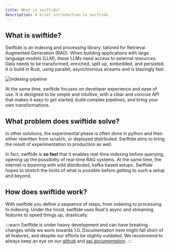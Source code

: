 ```yaml
---
title: What is swiftide?
description: A brief introduction to swiftide.
---
```


## What is swiftide?


Swiftide is an indexing and processing library, tailored for Retrieval Augmented Generation (RAG). When building applications with large language models (LLM), these LLMs need access to external resources. Data needs to be transformed, enriched, split up, embedded, and persisted. It is build in Rust, using parallel, asynchronous streams and is blazingly fast.

<Image src={pipeline} alt="indexing-pipeline" />

At the same time, swiftide focuses on developer experience and ease of use. It is
designed to be simple and intuitive, with a clear and concise API that makes it easy
to get started, build complex pipelines, and bring your own transformations.

## What problem does swiftide solve?

In other solutions, the experimental phase is often done in python and then either rewritten from scratch, or deployed distributed. Swiftide aims to bring the result of experimentation to production as well.

In fact, swiftide is **so fast** that it enables real-time indexing before querying, opening up the possibility of real-time RAG systems. At the same time, the internet is booming with wild distributed, kafka based setups. Swiftide hopes to stretch the limits of what is possible before getting to such a setup and beyond.

## How does swiftide work?

With swiftide you define a sequence of steps, from indexing to processing to indexing. Under the hood, swiftide uses Rust's async and streaming features to speed things up, drastically.

:::warn
Swiftide is under heavy development and can have breaking changes while we work towards 1.0. Documentation here might fall short of all features, and despite our efforts be slightly outdated. We recommend to always keep an eye on our [github](https://github.com/bosun-ai/swiftide) and [api documentation](https://docs.rs/swiftide/latest/swiftide/).
:::

